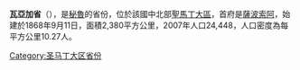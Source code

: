 {{Infobox settlement
| name                            = Huallaga
| settlement_type                 = [[秘鲁省份|省]]
| image_skyline                   = 
| image_caption                   = 
| image_flag                      = Bandera de Saposoa.png
| image_shield                    = 21San Martin.jpg
| image_map                       = Location of the province Huallaga in San Martín.PNG
| map_caption                     = 在[[圣马丁大区|圣马丁大区]]的位置
| coordinates                     = 
| subdivision_type                = 国家
| subdivision_name                = {{PER}}
| subdivision_type1               = 大区
| subdivision_name1               = [[圣马丁大区|圣马丁大区]]
| seat_type                       = 首府
| seat                            = [[薩波索阿|薩波索阿]]
| area_total_km2                  = 2380.85
| elevation_m                     = 
| population_total                = 27506
| population_footnotes            = 
| population_density_km2          = auto
| blank_name_sec1                 = [[UBIGEO|UBIGEO]]
| blank_info_sec1                 = 2204
| website                         = 
| official_name                   = 
}}
'''瓦亞加省'''（{{lang-es|Provincia del Huallaga}}），是[[秘魯|秘魯]]的省份，位於該國中北部[[聖馬丁大區|聖馬丁大區]]，首府是[[薩波索阿|薩波索阿]]，始建於1868年9月11日，面積2,380平方公里，2007年人口24,448，人口密度為每平方公里10.27人。

{{coord|6.934436|S|76.772826|W|type:adm2nd_source:itwiki|display=title}}

{{秘魯省份|state=collapsed}}
{{秘鲁行政区划小作品}}
[[Category:圣马丁大区省份|Category:圣马丁大区省份]]